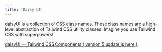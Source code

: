 ```yaml
---
title: 'Daisy UI'
---
```


daisyUI is a collection of CSS class names. These class names are a high-level abstraction of Tailwind CSS utility classes.
Imagine you use Tailwind CSS with superpowers!

[daisyUI — Tailwind CSS Components ( version 5 update is here )](https://daisyui.com/)
